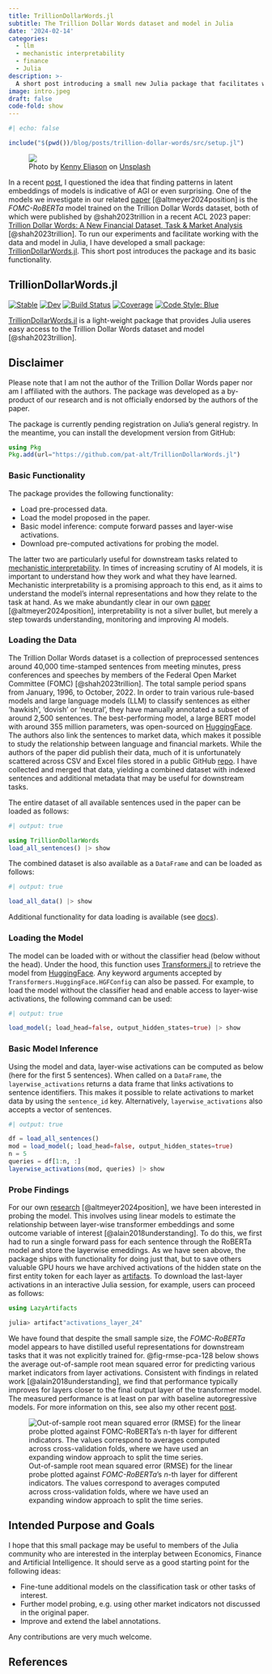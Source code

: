 ```yaml
---
title: TrillionDollarWords.jl
subtitle: The Trillion Dollar Words dataset and model in Julia
date: '2024-02-14'
categories:
  - llm
  - mechanistic interpretability
  - finance
  - Julia
description: >-
  A short post introducing a small new Julia package that facilitates working with the Trillion Dollar Words dataset and model published in a recent ACL 2023 [paper](https://arxiv.org/abs/2305.07972).
image: intro.jpeg
draft: false
code-fold: show
---  
```


```julia
#| echo: false

include("$(pwd())/blog/posts/trillion-dollar-words/src/setup.jl")
```

<div class="intro-gif">
  <figure>
    <img src="intro.jpeg">
    <figcaption>Photo by <a href="https://unsplash.com/@neonbrand?utm_content=creditCopyText&utm_medium=referral&utm_source=unsplash">Kenny Eliason</a> on <a href="https://unsplash.com/photos/1-us-dollar-banknote-8fDhgAN5zG0?utm_content=creditCopyText&utm_medium=referral&utm_source=unsplash">Unsplash</a></figcaption>
  </figure>
</div> 


In a recent [post](../spurious-sparks/index.qmd), I questioned the idea that finding patterns in latent embeddings of models is indicative of AGI or even surprising. One of the models we investigate in our related [paper](https://arxiv.org/abs/2402.03962) [@altmeyer2024position] is the *FOMC-RoBERTa* model trained on the Trillion Dollar Words dataset, both of which were published by @shah2023trillion in a recent ACL 2023 paper: [Trillion Dollar Words: A New Financial Dataset, Task & Market Analysis](https://arxiv.org/abs/2305.07972) [@shah2023trillion]. To run our experiments and facilitate working with the data and model in Julia, I have developed a small package: [TrillionDollarWords.jl](https://github.com/pat-alt/TrillionDollarWords.jl). This short post introduces the package and its basic functionality.

## TrillionDollarWords.jl

[![Stable](https://img.shields.io/badge/docs-stable-blue.svg)](https://pat-alt.github.io/TrillionDollarWords.jl/stable/)
[![Dev](https://img.shields.io/badge/docs-dev-blue.svg)](https://pat-alt.github.io/TrillionDollarWords.jl/dev/)
[![Build Status](https://github.com/pat-alt/TrillionDollarWords.jl/actions/workflows/CI.yml/badge.svg?branch=main)](https://github.com/pat-alt/TrillionDollarWords.jl/actions/workflows/CI.yml?query=branch%3Amain)
[![Coverage](https://codecov.io/gh/pat-alt/TrillionDollarWords.jl/branch/main/graph/badge.svg)](https://codecov.io/gh/pat-alt/TrillionDollarWords.jl)
[![Code Style: Blue](https://img.shields.io/badge/code%20style-blue-4495d1.svg)](https://github.com/invenia/BlueStyle)

[TrillionDollarWords.jl](https://github.com/pat-alt/TrillionDollarWords.jl) is a light-weight package that provides Julia useres easy access to the Trillion Dollar Words dataset and model [@shah2023trillion].

::: {.callout-note}

## Disclaimer  

Please note that I am not the author of the Trillion Dollar Words paper nor am I affiliated with the authors. The package was developed as a by-product of our research and is not officially endorsed by the authors of the paper. 

:::

The package is currently pending registration on Julia's general registry. In the meantime, you can install the development version from GitHub:

``` julia
using Pkg
Pkg.add(url="https://github.com/pat-alt/TrillionDollarWords.jl")
```

### Basic Functionality

The package provides the following functionality:

- Load pre-processed data.
- Load the model proposed in the paper. 
- Basic model inference: compute forward passes and layer-wise activations.
- Download pre-computed activations for probing the model.

The latter two are particularly useful for downstream tasks related to [mechanistic interpretability](https://en.wikipedia.org/wiki/Large_language_model#Interpretation). In times of increasing scrutiny of AI models, it is important to understand how they work and what they have learned. Mechanistic interpretability is a promising approach to this end, as it aims to understand the model's internal representations and how they relate to the task at hand. As we make abundantly clear in our own [paper](https://arxiv.org/abs/2402.03962) [@altmeyer2024position], interpretability is not a silver bullet, but merely a step towards understanding, monitoring and improving AI models.

### Loading the Data

The Trillion Dollar Words dataset is a collection of preprocessed sentences around 40,000 time-stamped sentences from meeting minutes, press conferences and speeches by members of the Federal Open Market Committee (FOMC) [@shah2023trillion]. The total sample period spans from January, 1996, to October, 2022. In order to train various rule-based models and large language models (LLM) to classify sentences as either ‘hawkish’, ‘dovish’ or ‘neutral’, they have manually annotated a subset of around 2,500 sentences. The best-performing model, a large BERT model with around 355 million parameters, was open-sourced on [HuggingFace](https://huggingface.co/gtfintechlab/FOMC-RoBERTa?text=A+very+hawkish+stance+excerted+by+the+doves). The authors also link the sentences to market data, which makes it possible to study the relationship between language and financial markets. While the authors of the paper did publish their data, much of it is unfortunately scattered across CSV and Excel files stored in a public GitHub [repo](https://github.com/gtfintechlab/fomc-hawkish-dovish). I have collected and merged that data, yielding a combined dataset with indexed sentences and additional metadata that may be useful for downstream tasks.

The entire dataset of all available sentences used in the paper can be loaded as follows:

```julia
#| output: true

using TrillionDollarWords
load_all_sentences() |> show
```

The combined dataset is also available as a `DataFrame` and can be loaded as follows:

```julia
#| output: true

load_all_data() |> show
```

Additional functionality for data loading is available (see [docs](https://www.paltmeyer.com/TrillionDollarWords.jl/dev/)).

### Loading the Model

The model can be loaded with or without the classifier head (below without the head). Under the hood, this function uses [Transformers.jl](https://github.com/chengchingwen/Transformers.jl) to retrieve the model from [HuggingFace](https://huggingface.co/gtfintechlab/FOMC-RoBERTa?text=A+very+hawkish+stance+excerted+by+the+doves). Any keyword arguments accepted by `Transformers.HuggingFace.HGFConfig` can also be passed. For example, to load the model without the classifier head and enable access to layer-wise activations, the following command can be used:

```julia
#| output: true

load_model(; load_head=false, output_hidden_states=true) |> show
```

### Basic Model Inference

Using the model and data, layer-wise activations can be computed as below (here for the first 5 sentences). When called on a `DataFrame`, the `layerwise_activations` returns a data frame that links activations to sentence identifiers. This makes it possible to relate activations to market data by using the `sentence_id` key. Alternatively, `layerwise_activations` also accepts a vector of sentences.

```julia
#| output: true

df = load_all_sentences()
mod = load_model(; load_head=false, output_hidden_states=true)
n = 5
queries = df[1:n, :]
layerwise_activations(mod, queries) |> show
```

### Probe Findings

For our own [research](https://arxiv.org/abs/2402.03962) [@altmeyer2024position], we have been interested in probing the model. This involves using linear models to estimate the relationship between layer-wise transformer embeddings and some outcome variable of interest [@alain2018understanding]. To do this, we first had to run a single forward pass for each sentence through the RoBERTa model and store the layerwise emeddings. As we have seen above, the package ships with functionality for doing just that, but to save others valuable GPU hours we have archived activations of the hidden state on the first entity token for each layer as [artifacts](https://github.com/pat-alt/TrillionDollarWords.jl/releases/tag/activations_2024-01-17). To download the last-layer activations in an interactive Julia session, for example, users can proceed as follows:

``` julia
using LazyArtifacts

julia> artifact"activations_layer_24"
```

We have found that despite the small sample size, the *FOMC-RoBERTa* model appears to have distilled useful representations for downstream tasks that it was not explicitly trained for. @fig-rmse-pca-128 below shows the average out-of-sample root mean squared error for predicting various market indicators from layer activations. Consistent with findings in related work [@alain2018understanding], we find that performance typically improves for layers closer to the final output layer of the transformer model. The measured performance is at least on par with baseline autoregressive models. For more information on this, see also my other recent [post](../spurious-sparks/index.qmd).

![Out-of-sample root mean squared error (RMSE) for the linear probe plotted against *FOMC-RoBERTa*'s $n$-th layer for different indicators. The values correspond to averages computed across cross-validation folds, where we have used an expanding window approach to split the time series.](https://raw.githubusercontent.com/pat-alt/TrillionDollarWords.jl/11-activations-for-cls-head/dev/juliacon/rmse_pca_128.png){#fig-rmse-pca-128}

## Intended Purpose and Goals

I hope that this small package may be useful to members of the Julia community who are interested in the interplay between Economics, Finance and Artificial Intelligence. It should serve as a good starting point for the following ideas:

- Fine-tune additional models on the classification task or other tasks of interest.
- Further model probing, e.g. using other market indicators not discussed in the original paper.
- Improve and extend the label annotations. 

Any contributions are very much welcome.

## References